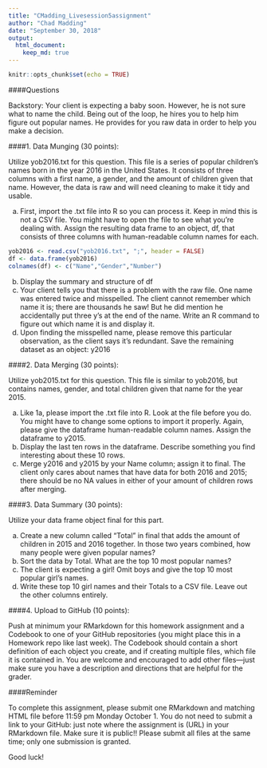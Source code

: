 ```yaml
---
title: "CMadding_Livesession5assignment"
author: "Chad Madding"
date: "September 30, 2018"
output:
  html_document:
    keep_md: true
---
```


```r
knitr::opts_chunk$set(echo = TRUE)
```

####Questions

   Backstory: Your client is expecting a baby soon.  However, he is not sure what to name the child.  Being out of the loop, he hires you to help him figure out popular names.  He provides for you raw data in order to help you make a decision.

####1.	Data Munging (30 points):
   
   Utilize yob2016.txt for this question. This file is a series of popular children’s names born in the year 2016 in the United States.  It consists of three columns with a first name, a gender, and the amount of children given that name.  However, the data is raw and will need cleaning to make it tidy and usable.

   a.	First, import the .txt file into R so you can process it. Keep in mind this is not a CSV file.  You might have to open the file to see what you’re dealing with.  Assign the resulting data frame to an object, df, that consists of three columns with human-readable column names for each.
```r
yob2016 <- read.csv("yob2016.txt", ";", header = FALSE)
df <- data.frame(yob2016)
colnames(df) <- c("Name","Gender","Number")
```
   
   
   b.	Display the summary and structure of df
   c.	Your client tells you that there is a problem with the raw file.  One name was entered twice and misspelled.  The client cannot remember which name it is; there are thousands he saw! But he did mention he accidentally put three y’s at the end of the name.  Write an R command to figure out which name it is and display it.
   d.	Upon finding the misspelled name, please remove this particular observation, as the client says it’s redundant.  Save the remaining dataset as an object: y2016

####2.	Data Merging (30 points):
   
   Utilize yob2015.txt for this question.  This file is similar to yob2016, but contains names, gender, and total children given that name for the year 2015.

   a.	Like 1a, please import the .txt file into R.  Look at the file before you do.  You might have to change some options to import it properly.  Again, please give the dataframe human-readable column names. Assign the dataframe to y2015.
   b.	Display the last ten rows in the dataframe.  Describe something you find interesting about these 10 rows.
   c.	Merge y2016 and y2015 by your Name column; assign it to final.  The client only cares about names that have data for both 2016 and 2015; there should be no NA values in either of your amount of children rows after merging.

####3.	Data Summary (30 points):

   Utilize your data frame object final for this part.

   a.	Create a new column called “Total” in final that adds the amount of children in 2015 and 2016 together.  In those two years combined, how many people were given popular names?
   b.	Sort the data by Total.  What are the top 10 most popular names?
   c.	The client is expecting a girl!  Omit boys and give the top 10 most popular girl’s names.
   d.	Write these top 10 girl names and their Totals to a CSV file.  Leave out the other columns entirely.
   
####4.	Upload to GitHub (10 points):

   Push at minimum your RMarkdown for this homework assignment and a Codebook to one of your GitHub repositories (you might place this in a Homework repo like last week).  The Codebook should contain a short definition of each object you create, and if creating multiple files, which file it is contained in.  You are welcome and encouraged to add other files—just make sure you have a description and directions that are helpful for the grader.
    
####Reminder

To complete this assignment, please submit one RMarkdown and matching HTML file before 11:59 pm Monday October 1.  You do not need to submit a link to your GitHub: just note where the assignment is (URL) in your RMarkdown file.  Make sure it is public!! Please submit all files at the same time; only one submission is granted.

Good luck!
